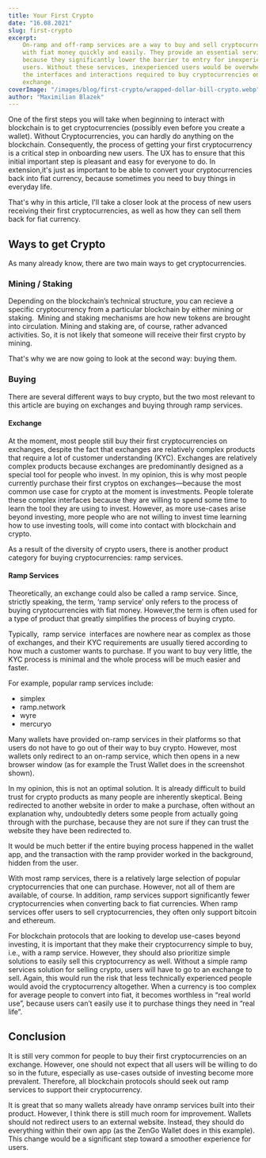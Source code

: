 ```yaml
---
title: Your First Crypto
date: "16.08.2021"
slug: first-crypto
excerpt:
    On-ramp and off-ramp services are a way to buy and sell cryptocurrencies
    with fiat money quickly and easily. They provide an essential service
    because they significantly lower the barrier to entry for inexperienced
    users. Without these services, inexperienced users would be overwhelmed with
    the interfaces and interactions required to buy cryptocurrencies on an
    exchange.
coverImage: "/images/blog/first-crypto/wrapped-dollar-bill-crypto.webp"
author: "Maximilian Blazek"
---
```


One of the first steps you will take when beginning to interact with blockchain
is to get cryptocurrencies (possibly even before you create a wallet). Without
Cryptocurrencies, you can hardly do anything on the blockchain. Consequently,
the process of getting your first cryptocurrency is a critical step in
onboarding new users. The UX has to ensure that this initial important step is
pleasant and easy for everyone to do. In extension,it's just as important to be
able to convert your cryptocurrencies back into fiat currency, because sometimes
you need to buy things in everyday life.

That's why in this article, I'll take a closer look at the process of new users
receiving their first cryptocurrencies, as well as how they can sell them back
for fiat currency.

## Ways to get Crypto

As many already know, there are two main ways to get cryptocurrencies.

### Mining / Staking

Depending on the blockchain’s technical structure, you can recieve a specific
cryptocurrency from a particular blockchain by either mining or staking.  Mining
and staking mechanisms are how new tokens are brought into circulation. Mining
and staking are, of course, rather advanced activities. So, it is not likely
that someone will receive their first crypto by mining.

That's why we are now going to look at the second way: buying them.

### Buying

There are several different ways to buy crypto, but the two most relevant to
this article are buying on exchanges and buying through ramp services.

#### Exchange

At the moment, most people still buy their first cryptocurrencies on exchanges,
despite the fact that exchanges are relatively complex products that require a
lot of customer understanding (KYC). Exchanges are relatively complex products
because exchanges are predominantly designed as a special tool for people who
invest. In my opinion, this is why most people currently purchase their first
cryptos on exchanges—because the most common use case for crypto at the moment
is investments. People tolerate these complex interfaces because they are
willing to spend some time to learn the tool they are using to invest. However,
as more use-cases arise beyond investing, more people who are not willing to
invest time learning how to use investing tools, will come into contact with
blockchain and crypto.

As a result of the diversity of crypto users, there is another product category
for buying cryptocurrencies: ramp services.

#### Ramp Services

Theoretically, an exchange could also be called a ramp service. Since, strictly
speaking, the term, ‘ramp service’ only refers to the process of buying
cryptocurrencies with fiat money. However,the term is often used for a type of
product that greatly simplifies the process of buying crypto.

Typically,  ramp service  interfaces are nowhere near as complex as those of
exchanges, and their KYC requirements are usually tiered according to how much a
customer wants to purchase. If you want to buy very little, the KYC process is
minimal and the whole process will be much easier and faster.

For example, popular ramp services include:

- simplex
- ramp.network
- wyre
- mercuryo

<FloatImage src="/images/blog/first-crypto/mercuryo-crypto-exchange.webp" alt="Mercuryo exchange interface showing 'Buy and sell crypto' with USD to ETH conversion, displaying a long crypto address and payment options" direction="right">
  Many wallets have provided on-ramp services in their platforms so that users do not have to go out of their way to buy crypto. However, most wallets only redirect to an on-ramp service, which then opens in a new browser window (as for example the Trust Wallet does in the screenshot shown).

In my opinion, this is not an optimal solution. It is already difficult to build
trust for crypto products as many people are inherently skeptical. Being
redirected to another website in order to make a purchase, often without an
explanation why, undoubtedly deters some people from actually going through with
the purchase, because they are not sure if they can trust the website they have
been redirected to.

It would be much better if the entire buying process happened in the wallet app,
and the transaction with the ramp provider worked in the background, hidden from
the user.

With most ramp services, there is a relatively large selection of popular
cryptocurrencies that one can purchase. However, not all of them are available,
of course. In addition, ramp services support significantly fewer
cryptocurrencies when converting back to fiat currencies. When ramp services
offer users to sell cryptocurrencies, they often only support bitcoin and
ethereum.

For blockchain protocols that are looking to develop use-cases beyond investing,
it is important that they make their cryptocurrency simple to buy, i.e., with a
ramp service. However, they should also prioritize simple solutions to easily
sell this cryptocurrency as well. Without a simple ramp services solution for
selling crypto, users will have to go to an exchange to sell. Again, this would
run the risk that less technically experienced people would avoid the
cryptocurrency altogether. When a currency is too complex for average people to
convert into fiat, it becomes worthless in “real world use”, because users can’t
easily use it to purchase things they need in “real life”.

</FloatImage>

## Conclusion

<FloatImage src="/images/blog/first-crypto/crypto-kyc-form.webp" alt="Mobile crypto purchase KYC form titled 'Enter basic details' with fields for first name, last name, date of birth, and country of nationality" direction="right">
  It is still very common for people to buy their first cryptocurrencies on an exchange. However, one should not expect that all users will be willing to do so in the future, especially as use-cases outside of investing become more prevalent. Therefore, all blockchain protocols should seek out ramp services to support their cryptocurrency.

It is great that so many wallets already have onramp services built into their
product. However, I think there is still much room for improvement. Wallets
should not redirect users to an external website. Instead, they should do
everything within their own app (as the ZenGo Wallet does in this example). This
change would be a significant step toward a smoother experience for users.

</FloatImage>
